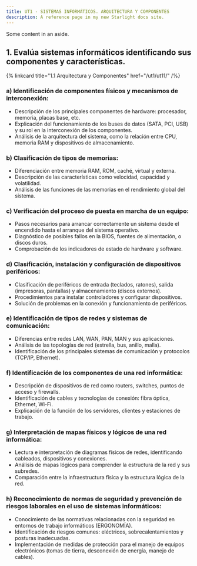 ```yaml
---
title: UT1 - SISTEMAS INFORMÁTICOS. ARQUITECTURA Y COMPONENTES
description: A reference page in my new Starlight docs site.
---
```



<LinkCard title="1.1 Arquitectura y Componentes" href="ut11" />
<Aside>Some content in an aside.</Aside>

## 1. **Evalúa sistemas informáticos identificando sus componentes y características.**

{% linkcard title="1.1 Arquitectura y Componentes" href="/ut1/ut11/" /%}

### a) **Identificación de componentes físicos y mecanismos de interconexión:**
   - Descripción de los principales componentes de hardware: procesador, memoria, placas base, etc.
   - Explicación del funcionamiento de los buses de datos (SATA, PCI, USB) y su rol en la interconexión de los componentes.
   - Análisis de la arquitectura del sistema, como la relación entre CPU, memoria RAM y dispositivos de almacenamiento.

### b) **Clasificación de tipos de memorias:**
   - Diferenciación entre memoria RAM, ROM, caché, virtual y externa.
   - Descripción de las características como velocidad, capacidad y volatilidad.
   - Análisis de las funciones de las memorias en el rendimiento global del sistema.

### c) **Verificación del proceso de puesta en marcha de un equipo:**
   - Pasos necesarios para arrancar correctamente un sistema desde el encendido hasta el arranque del sistema operativo.
   - Diagnóstico de posibles fallos en la BIOS, fuentes de alimentación, o discos duros.
   - Comprobación de los indicadores de estado de hardware y software.

### d) **Clasificación, instalación y configuración de dispositivos periféricos:**
   - Clasificación de periféricos de entrada (teclados, ratones), salida (impresoras, pantallas) y almacenamiento (discos externos).
   - Procedimientos para instalar controladores y configurar dispositivos.
   - Solución de problemas en la conexión y funcionamiento de periféricos.

### e) **Identificación de tipos de redes y sistemas de comunicación:**
   - Diferencias entre redes LAN, WAN, PAN, MAN y sus aplicaciones.
   - Análisis de las topologías de red (estrella, bus, anillo, malla).
   - Identificación de los principales sistemas de comunicación y protocolos (TCP/IP, Ethernet).

### f) **Identificación de los componentes de una red informática:**
   - Descripción de dispositivos de red como routers, switches, puntos de acceso y firewalls.
   - Identificación de cables y tecnologías de conexión: fibra óptica, Ethernet, Wi-Fi.
   - Explicación de la función de los servidores, clientes y estaciones de trabajo.

### g) **Interpretación de mapas físicos y lógicos de una red informática:**
   - Lectura e interpretación de diagramas físicos de redes, identificando cableados, dispositivos y conexiones.
   - Análisis de mapas lógicos para comprender la estructura de la red y sus subredes.
   - Comparación entre la infraestructura física y la estructura lógica de la red.

### h) **Reconocimiento de normas de seguridad y prevención de riesgos laborales en el uso de sistemas informáticos:**
   - Conocimiento de las normativas relacionadas con la seguridad en entornos de trabajo informáticos (ERGONOMÍA).
   - Identificación de riesgos comunes: eléctricos, sobrecalentamientos y posturas inadecuadas.
   - Implementación de medidas de protección para el manejo de equipos electrónicos (tomas de tierra, desconexión de energía, manejo de cables).